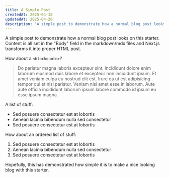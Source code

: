 ```yaml
---
title: A Simple Post
createdAt: 2025-04-18
updatedAt: 2025-04-20
description: 'A simple post to demonstrate how a normal blog post looks on this starter. Content is all set in the "Body" field in the markdown/mdx files and Next.js transforms it into proper HTML post.'
---
```


A simple post to demonstrate how a normal blog post looks on this starter. Content is all set in the "Body" field in the markdown/mdx files and Next.js transforms it into proper HTML post.

How about a `<blockquote>`?

> Do pariatur magna laboris excepteur sint. Incididunt dolore enim laborum eiusmod duis labore et excepteur non incididunt ipsum. Et amet veniam culpa eu nostrud elit est. Irure ea ut est adipisicing tempor qui et nisi pariatur. Veniam nisi amet esse in laborum. Aute aute officia incididunt laborum ipsum labore commodo id ipsum eu esse ipsum magna.

A list of stuff:

- Sed posuere consectetur est at lobortis
- Aenean lacinia bibendum nulla sed consectetur
- Sed posuere consectetur est at lobortis

How about an ordered list of stuff:

1. Sed posuere consectetur est at lobortis
2. Aenean lacinia bibendum nulla sed consectetur
3. Sed posuere consectetur est at lobortis

Hopefully, this has demonstrated how simple it is to make a nice looking blog with this starter.
